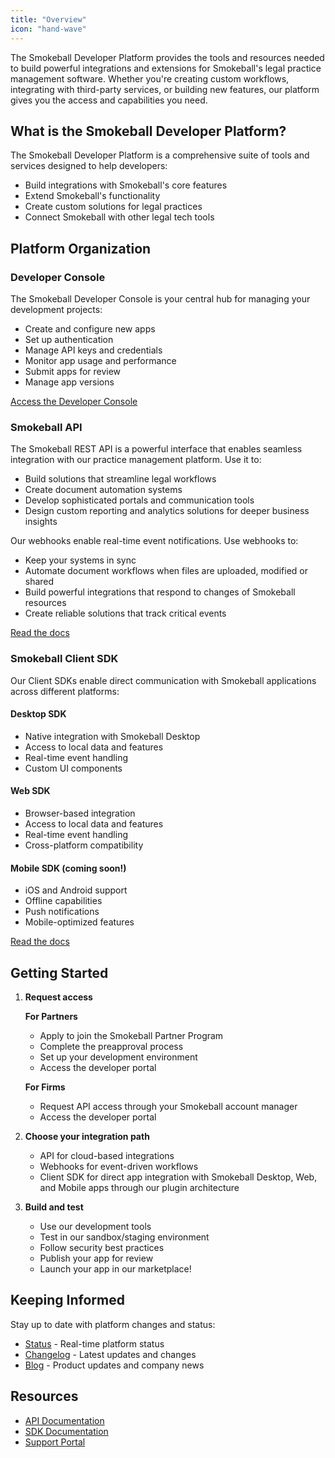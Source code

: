 ```yaml
---
title: "Overview"
icon: "hand-wave"
---
```


The Smokeball Developer Platform provides the tools and resources needed to build powerful integrations and extensions for Smokeball's legal practice management software. Whether you're creating custom workflows, integrating with third-party services, or building new features, our platform gives you the access and capabilities you need.

## What is the Smokeball Developer Platform?

The Smokeball Developer Platform is a comprehensive suite of tools and services designed to help developers:
- Build integrations with Smokeball's core features
- Extend Smokeball's functionality
- Create custom solutions for legal practices
- Connect Smokeball with other legal tech tools

## Platform Organization

### Developer Console
The Smokeball Developer Console is your central hub for managing your development projects:

  - Create and configure new apps
  - Set up authentication
  - Manage API keys and credentials
  - Monitor app usage and performance
  - Submit apps for review
  - Manage app versions

[Access the Developer Console](https://console.smokeball.com)

### Smokeball API
The Smokeball REST API is a powerful interface that enables seamless integration with our practice management platform. Use it to:
- Build solutions that streamline legal workflows
- Create document automation systems
- Develop sophisticated portals and communication tools
- Design custom reporting and analytics solutions for deeper business insights

Our webhooks enable real-time event notifications. Use webhooks to:
- Keep your systems in sync
- Automate document workflows when files are uploaded, modified or shared
- Build powerful integrations that respond to changes of Smokeball resources
- Create reliable solutions that track critical events

[Read the docs](/docs/api-docs/1e13a13124aee-introduction)

### Smokeball Client SDK
Our Client SDKs enable direct communication with Smokeball applications across different platforms:

#### Desktop SDK
- Native integration with Smokeball Desktop
- Access to local data and features
- Real-time event handling
- Custom UI components

#### Web SDK
- Browser-based integration
- Access to local data and features
- Real-time event handling
- Cross-platform compatibility

#### Mobile SDK (coming soon!)
- iOS and Android support
- Offline capabilities
- Push notifications
- Mobile-optimized features

[Read the docs](/docs/sdk-docs/675c9816cdaf6-getting-started)

## Getting Started

1. **Request access**
   
   **For Partners**
   - Apply to join the Smokeball Partner Program
   - Complete the preapproval process
   - Set up your development environment 
   - Access the developer portal

   **For Firms**
   - Request API access through your Smokeball account manager
   - Access the developer portal

2. **Choose your integration path**
   - API for cloud-based integrations
   - Webhooks for event-driven workflows
   - Client SDK for direct app integration with Smokeball Desktop, Web, and Mobile apps through our plugin architecture

3. **Build and test**
   - Use our development tools
   - Test in our sandbox/staging environment
   - Follow security best practices
   - Publish your app for review
   - Launch your app in our marketplace!

## Keeping Informed

Stay up to date with platform changes and status:
- [Status](https://status.smokeball.com) - Real-time platform status
- [Changelog](/changelog) - Latest updates and changes
- [Blog](https://www.smokeball.com/blog) - Product updates and company news

## Resources

- [API Documentation](/docs/api-docs/1e13a13124aee-introduction)
- [SDK Documentation](/docs/sdk-docs/675c9816cdaf6-getting-started)
- [Support Portal](https://support.smokeball.com) 